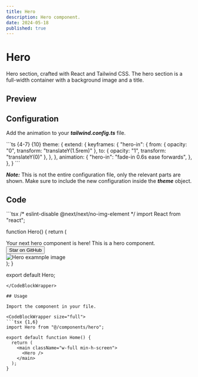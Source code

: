 ```yaml
---
title: Hero
description: Hero component.
date: 2024-05-18
published: true
---
```


# Hero

Hero section, crafted with React and Tailwind CSS. The hero section is a full-width container with a background image and a title.

## Preview

<ComponentPreview name="hero" />

## Configuration

Add the animation to your **_tailwind.config.ts_** file.

<CodeBlockWrapper size="full">
```ts {4-7} {10}
  theme: {
    extend: {
      keyframes: {
        "hero-in": {
          from: { opacity: "0", transform: "translateY(1.5rem)" },
          to: { opacity: "1", transform: "translateY(0)" },
        },
      },
      animation: {
        "hero-in": "fade-in 0.6s ease forwards",
      },
    },
  }
```
</CodeBlockWrapper>

**_Note:_** This is not the entire configuration file, only the relevant parts are shown. Make sure to include the new configuration inside the **_theme_** object.

## Code

<CodeBlockWrapper size="wrapper">
```tsx
/* eslint-disable @next/next/no-img-element */
import React from "react";

function Hero() {
return (

<section className="w-full max-w-3xl mx-auto flex flex-col justify-center items-center gap-8 bg-[#0D0D0C] py-24">
  <div className="z-10 flex flex-col gap-3 text-center animate-hero-in">
    <span className="text-4xl font-bold tracking-tighter sm:text-5xl md:text-6xl lg:text-7xl/none text-transparent bg-clip-text bg-gradient-to-b from-white to-purple-100">
      Your next hero component is here!
    </span>
    <span className="w-full px-10 md:text-xl lg:text-lg xl:text-xl text-transparent bg-clip-text bg-gradient-to-b from-white to-purple-100">
      This is a hero component.
    </span>
    <a
      href="https://github.com/gonzalochale/chonza"
      className="no-underline"
      target="_blank"
      rel="noopener noreferrer"
    >
      <button className="inline-flex items-center justify-center whitespace-nowrap rounded-md text-sm font-medium transition-colors focus-visible:outline-none focus-visible:ring-1 focus-visible:ring-ring disabled:pointer-events-none disabled:opacity-50 bg-white/70 text-black shadow hover:bg-white/30 hover:text-white h-9 px-4 py-2">
        Star on GitHub
      </button>
    </a>
  </div>
  <div className="relative flex justify-center items-center">
    <img
      src="/static/hero-img.webp"
      alt="Hero examnple image"
      className="z-10 w-full object-contain rounded-[0.5rem] bg-center bg-no-repeat bg-cover border border-[#303030]"
      loading="eager"
    />
    <span className="absolute -top-20 w-[calc(100%-40%)] h-[calc(100%-40%)] bg-purple-700 blur-[120px]"></span>
    <span className="absolute z-20 inset-0 w-full h-full bg-gradient-to-b from-transparent via-[#0D0D0C] to-[#0D0D0C]"></span>
  </div>
</section>
); }

export default Hero;
```
</CodeBlockWrapper>

## Usage

Import the component in your file.

<CodeBlockWrapper size="full">
```tsx {1,6}
import Hero from "@/components/hero";

export default function Home() {
  return (
    <main className="w-full min-h-screen">
      <Hero />
    </main>
  );
}
```
</CodeBlockWrapper>
